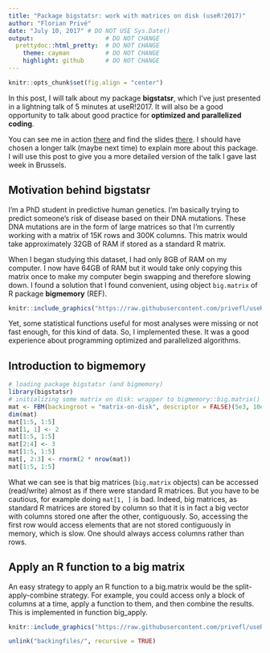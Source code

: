 ```yaml
---
title: "Package bigstatsr: work with matrices on disk (useR!2017)"
author: "Florian Privé"
date: "July 10, 2017" # DO NOT USE Sys.Date()
output:                    # DO NOT CHANGE
  prettydoc::html_pretty:  # DO NOT CHANGE
    theme: cayman          # DO NOT CHANGE
    highlight: github      # DO NOT CHANGE
---
```


```r
knitr::opts_chunk$set(fig.align = "center")
```

In this post, I will talk about my package **bigstatsr**, which I've just presented in a lightning talk of 5 minutes at useR!2017. It will also be a good opportunity to talk about good practice for **optimized and parallelized coding**. 

You can see me in action [there](https://user2017.brussels/) and find the slides [there](https://privefl.github.io/useR-2017/slides.html). 
I should have chosen a longer talk (maybe next time) to explain more about this package. I will use this post to give you a more detailed version of the talk I gave last week in Brussels. 

## Motivation behind **bigstatsr**

I'm a PhD student in predictive human genetics. I'm basically trying to predict someone's risk of disease based on their DNA mutations. These DNA mutations are in the form of large matrices so that I'm currently working with a matrix of 15K rows and 300K columns. This matrix would take approximately 32GB of RAM if stored as a standard R matrix.

When I began studying this dataset, I had only 8GB of RAM on my computer. I now have 64GB of RAM but it would take only copying this matrix once to make my computer begin swapping and therefore slowing down. I found a solution that I found convenient, using object `big.matrix` of R package **bigmemory** (REF).

```r
knitr::include_graphics("https://raw.githubusercontent.com/privefl/useR-2017/master/memory-solution.svg")
```

Yet, some statistical functions useful for most analyses were missing or not fast enough, for this kind of data. So, I implemented these. It was a good experience about programming optimized and parallelized algorithms.

## Introduction to **bigmemory**

```r
# loading package bigstatsr (and bigmemory)
library(bigstatsr)
# initializing some matrix on disk: wrapper to bigmemory::big.matrix()
mat <- FBM(backingroot = "matrix-on-disk", descriptor = FALSE)(5e3, 10e3)
dim(mat)
mat[1:5, 1:5]
mat[1, 1] <- 2
mat[1:5, 1:5]
mat[2:4] <- 3
mat[1:5, 1:5]
mat[, 2:3] <- rnorm(2 * nrow(mat))
mat[1:5, 1:5]
```

What we can see is that big matrices (`big.matrix` objects) can be accessed (read/write) almost as if there were standard R matrices. But you have to be cautious, for example doing `mat[1, ]` is bad. Indeed, big matrices, as standard R matrices are stored by column so that it is in fact a big vector with columns stored one after the other, contiguously. So, accessing the first row would access elements that are not stored contiguously in memory, which is slow. One should always access columns rather than rows.

## Apply an R function to a big matrix

An easy strategy to apply an R function to a big.matrix would be the split-apply-combine strategy. For example, you could access only a block of columns at a time, apply a function to them, and then combine the results. This is implemented in function big_apply.

```r
knitr::include_graphics("https://raw.githubusercontent.com/privefl/useR-2017/master/memory-solution.svg")
```

```r
unlink("backingfiles/", recursive = TRUE)
```


